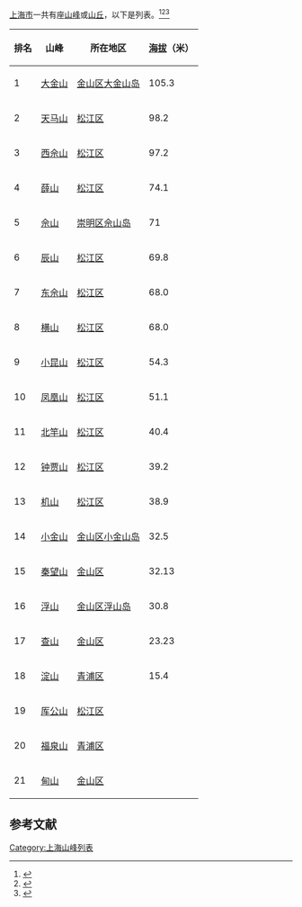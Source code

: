 [[上海市|上海市]]一共有{{table row counter|id=peaks|ignore=1}}座[[山峰|山峰]]或[[丘|山丘]]，以下是列表。<ref>{{cite web | url = http://shtong.gov.cn/newsite/node2/node2247/node4563/node79105/node79122/userobject1ai102166.html | title = 上海通志 | publisher = 上海市地方志办公室 | access-date = 2021-03-26 | archive-date = 2016-04-25 | archive-url = https://web.archive.org/web/20160425023127/http://www.shtong.gov.cn/Newsite/node2/node2247/node4563/node79105/node79122/userobject1ai102166.html | dead-url = no }}</ref><ref>{{cite web | url = http://shtong.gov.cn/newsite/node2/node2245/node70862/node70867/node70902/node70906/userobject1ai73638.html | title = 上海地名志 | publisher = 上海市地方志办公室 | access-date = 2021-03-26 | archive-date = 2019-02-12 | archive-url = https://web.archive.org/web/20190212011608/http://www.shtong.gov.cn/Newsite/node2/node2245/node70862/node70867/node70902/node70906/userobject1ai73638.html | dead-url = no }}</ref><ref>{{cite web| url = http://shtong.gov.cn/newsite/node2/node2245/node4502/node55348/node55384/node55392/userobject1ai41552.html| title = 上海地质矿产志| publisher = 上海市地方志办公室| access-date = 2021-03-26| archive-date = 2021-03-13| archive-url = https://web.archive.org/web/20210313032430/http://shtong.gov.cn/newsite/node2/node2245/node4502/node55348/node55384/node55392/userobject1ai41552.html| dead-url = no}}</ref>
{| class="wikitable sortable" id="peaks"
|-
! 排名
! 山峰
! 所在地区
! [[海拔|海拔]]（米）
|-
| 1 || [[大金山岛|大金山]] || [[金山区_(上海市)|金山区]][[大金山岛|大金山岛]] || 105.3
|-
| 2 || [[天马山|天马山]] || [[松江区|松江区]] || 98.2
|-
| 3 || [[佘山|西佘山]] || [[松江区|松江区]] || 97.2
|-
| 4 || [[薛山|薛山]] || [[松江区|松江区]] || 74.1
|-
| 5 || [[佘山岛|佘山]] || [[崇明区|崇明区]][[佘山岛|佘山岛]] || 71
|-
| 6 || [[辰山_(松江)|辰山]] || [[松江区|松江区]] || 69.8
|-
| 7 || [[佘山|东佘山]] || [[松江区|松江区]] || 68.0
|-
| 8 || [[横山_(上海)|横山]] || [[松江区|松江区]] || 68.0
|-
| 9 || [[小昆山_(山峰)|小昆山]] || [[松江区|松江区]] || 54.3
|-
| 10 || [[凤凰山_(上海)|凤凰山]] || [[松江区|松江区]] || 51.1
|-
| 11 || [[北竿山|北竿山]] || [[松江区|松江区]] || 40.4
|-
| 12 || [[钟贾山|钟贾山]] || [[松江区|松江区]] || 39.2
|-
| 13 || [[机山|机山]] || [[松江区|松江区]] || 38.9
|-
| 14 || [[小金山岛|小金山]] || [[金山区_(上海市)|金山区]][[小金山岛|小金山岛]] || 32.5
|-
| 15 || [[秦望山|秦望山]] || [[金山区_(上海市)|金山区]] || 32.13
|-
| 16 || [[浮山岛|浮山]] || [[金山区_(上海市)|金山区]][[浮山岛|浮山岛]] || 30.8
|-
| 17 || [[查山|查山]] || [[金山区_(上海市)|金山区]] || 23.23
|-
| 18 || [[淀山|淀山]] || [[青浦区|青浦区]] || 15.4
|-
| 19 || [[厍公山|厍公山]] || [[松江区|松江区]] ||
|-
| 20 || [[福泉山遗址|福泉山]] || [[青浦区|青浦区]] ||
|-
| 21 || [[甸山|甸山]] || [[金山区_(上海市)|金山区]] ||
|}

== 参考文献 ==
{{reflist}}

[[Category:上海山峰列表|Category:上海山峰列表]]